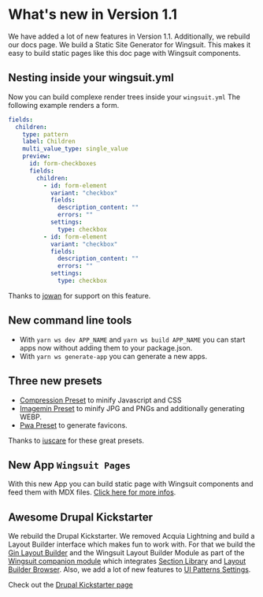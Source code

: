 # What's new in Version 1.1
We have added a lot of new features in Version 1.1. Additionally, we rebuild our docs page.
We build a Static Site Generator for Wingsuit. This makes it easy to build static pages like this doc page with Wingsuit components.

## Nesting inside your wingsuit.yml
Now you can build complexe render trees inside your `wingsuit.yml`
The following example renders a form.
```yml
fields:
  children:
    type: pattern
    label: Children
    multi_value_type: single_value
    preview:
      id: form-checkboxes
      fields:
        children:
          - id: form-element
            variant: "checkbox"
            fields:
              description_content: ""
              errors: ""
            settings:
              type: checkbox
          - id: form-element
            variant: "checkbox"
            fields:
              description_content: ""
              errors: ""
            settings:
              type: checkbox
```
Thanks to [jowan](https://github.com/jowan) for support on this feature.

## New command line tools
* With `yarn ws dev APP_NAME` and `yarn ws build APP_NAME` you can start apps now without adding them to your package.json.
* With `yarn ws generate-app` you can generate a new apps.

## Three new presets
* [Compression Preset](/presets/compression/) to minify Javascript and CSS
* [Imagemin Preset](/presets/imagemin/) to minify JPG and PNGs and additionally generating WEBP.
* [Pwa Preset](/presets/pwa/) to generate favicons.

Thanks to [iuscare](https://github.com/iuscare) for these great presets.

## New App `Wingsuit Pages`
With this new App you can build static page with Wingsuit components and feed them with MDX files.
[Click here for more infos](/apps/pages/).

## Awesome Drupal Kickstarter
We rebuild the Drupal Kickstarter. We removed Acquia Lightning and build a Layout Builder interface which makes fun to work with.
For that we build the [Gin Layout Builder](https://www.drupal.org/project/gin_lb) and the Wingsuit Layout Builder Module as part of the [Wingsuit companion module](https://www.drupal.org/project/wingsuit_companion) which integrates [Section Library](https://www.drupal.org/project/section_library) and [Layout Builder Browser](https://www.drupal.org/project/layout_builder_browser).
Also, we add a lot of new features to [UI Patterns Settings](https://www.drupal.org/project/ui_patterns_settings).

Check out the [Drupal Kickstarter page](/drupal/ui_patterns)
